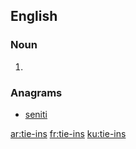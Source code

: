 ==English==

===Noun===
{{head|en}}

# {{plural of|tie-in}}

===Anagrams===
* [[seniti#English|seniti]]

[[ar:tie-ins]]
[[fr:tie-ins]]
[[ku:tie-ins]]